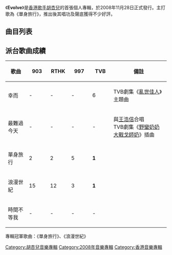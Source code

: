 {{Album infobox | <!-- See Wikipedia:WikiProject_Albums -->
| Name        = Evolve
| Type        = 錄音室專輯
| Artist      = [[胡杏兒|胡杏兒]]
| Cover       = 胡杏兒 Evolve.jpg
| Released    = 2008年11月28日<br>2009年2月16日（情人節限定版）
| Recorded    = 2008年
| Genre       = 粵語
| Length      = 28:37
| Label       = [[Neway_Star|Neway Star]]
| Last album  = 
| This album  = '''Evolve'''<br>（2008年）
| Next album  = [[Love_Holic|Love Holic]]<br>（2009年）
{{Extra album cover 2
| Upper caption = 其他封面
| Type          = 專輯
| Cover         = 胡杏兒 Evolve 情人節限定版.jpg
| Lower caption = 情人節限定版封面}}
}}


《'''Evolve'''》是[[香港|香港]][[歌手|歌手]][[胡杏兒|胡杏兒]]的首張個人專輯，於2008年11月28日正式發行。主打歌為《單身旅行》，推出後其唱功及聲底獲得不少好評。

== 曲目列表 ==
{{tracklist
| headline = CD
| total_length = 28:37
| title_width = 16%

| title1 = 單身旅行
| music1 = [[方皓玟|方皓玟]]
| lyrics1 = [[方杰_(填詞人)|方-{杰}-]]
| arranger1 = [[許創基|許創基]]
| producer1 = [[Edward_Chan|Edward Chan]]<br>[[Charles_Lee|Charles Lee]]
| longnote1 = 
| length1 = 3:29

| title2 = 浪漫世紀
| music2 = [[陳子敏|陳子敏]]
| lyrics2 = 陳子敏
| arranger2 = [[周錫漢|周錫漢]]<br>[[徐浩_(歌手)|徐浩]]
| producer2 = Edward Chan<br>Charles Lee
| longnote2 = 
| length2 = 3:45

| title3 = 時間不等我
| music3 = Edward Chan<br>Charles Lee
| lyrics3 = [[林若寧|林若寧]]
| arranger3 = [[Ted_Lo|Ted Lo]]
| producer3 = Edward Chan<br>Charles Lee
| longnote3 = 
| length3 = 3:53

| title4 = 幸而
| music4 = [[鄧智偉|鄧智偉]]
| lyrics4 = [[陳詩慧|陳詩慧]]
| arranger4 = [[Kenix_Cheang|Kenix Cheang]]
| producer4 = 鄧智偉<br>[[Gary_Chan|Gary Chan]]
| longnote4 = TVB劇集《[[亂世佳人_(2007年電視劇)|亂世佳人]]》主題曲
| length4 = 3:52

| title5 = 豬小姐
| music5 = [[藍奕邦|藍奕邦]]
| lyrics5 = 林若寧
| arranger5 = 藍奕邦<br>[[李漢金_(音樂人)|李漢金]]
| producer5 = 藍奕邦<br>李漢金
| longnote5 = TVB劇集《[[肥田囍事|肥田囍事]]》插曲<br>改編自[[許志安|許志安]]的《豬先生》
| length5 = 3:54

| title6 = 哪時此刻
| music6 = [[李國能_(唱片騎師)|李國能]]
| lyrics6 = [[王浩信|王浩信]]
| arranger6 = 周錫漢<br>徐浩
| producer6 = Edward Chan<br>Charles Lee
| note6 = [[王浩信|王浩信]]合唱
| longnote6 = 改編自[[胡杏兒|胡杏兒]]的《1+1》
| length6 = 3:24

| title7 = 感激遇到你
| music7 = 陳詩慧
| lyrics7 = 陳詩慧
| arranger7 = [[弋文|弋文]]
| producer7 = 鄧智偉
| note7 = [[黃宗澤|黃宗澤]]合唱
| longnote7 = TVB劇集《[[野蠻奶奶大戰戈師奶|野蠻奶奶大戰戈師奶]]》插曲
| length7 = 2:49

| title8 = 最難過今天
| music8 = 鄧智偉
| lyrics8 = 林若寧
| arranger8 = [[莊冬昕|莊冬昕]]
| producer8 = 鄧智偉
| note8 = [[王浩信|王浩信]]合唱
| longnote8 = TVB劇集《野蠻奶奶大戰戈師奶》插曲
| length8 = 3:32
}}
{{Track listing
| collapsed = 
| headline = DVD
| total_length = 11:54
| title1 = 單身旅行
| title2 = 浪漫世紀
| note2 = 劇場版
| title3 = 哪時此刻
| note3 = 劇場版
}}
{{Track listing
| collapsed = 
| headline = Bonus DVD（於情人節限定版附送）
| total_length = 6:52
| title1 = 時間不等我
| title2 = 感激遇到你
}}

== 派台歌曲成績 ==
{| class="wikitable" style="width: 50%;"
|-
! 歌曲 || width="50"|903 || width="50"|RTHK || width="50"|997 || width="50"|TVB || 備註
|-
| 幸而 || - || - || - || 6 || TVB劇集《[[亂世佳人_(2007年電視劇)|亂世佳人]]》主題曲
|-
| 最難過今天 || - || - || - || - || 與[[王浩信|王浩信]]合唱<br>TVB劇集《[[野蠻奶奶大戰戈師奶|野蠻奶奶大戰戈師奶]]》插曲
|-
| 單身旅行 || 2 || 2 || 5 || '''1''' || 
|-
| 浪漫世紀 || 15 || 12 || 3 || '''1''' || 
|-
| 時間不等我 || - || - || - || - || 
|}
專輯冠軍歌曲：《單身旅行》、《浪漫世紀》

[[Category:胡杏兒音樂專輯|Category:胡杏兒音樂專輯]]
[[Category:2008年音樂專輯|Category:2008年音樂專輯]]
[[Category:香港音樂專輯|Category:香港音樂專輯]]